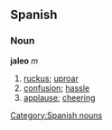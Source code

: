== Spanish == 
=== Noun === 
'''jaleo''' ''m'' 
# [[ruckus]]; [[uproar]]
# [[confusion]]; [[hassle]]
# [[applause]]; [[cheering]]
[[Category:Spanish nouns]]